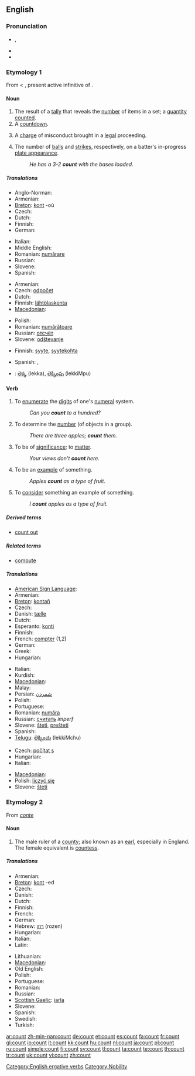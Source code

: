 {{wikipedia|dab=count (disambiguation)}}
==English==

===Pronunciation===
* {{IPA|/kaʊnt/}}, {{SAMPA|/kAUnt/}}
* {{audio|en-us-count.ogg|Audio (US)}}
* {{rhymes|aʊnt}}

===Etymology 1===
From {{etyl|fro}} {{term|conter||add up; tell a story|lang=fro}} < {{etyl|la}} {{term|computare|lang=la}}, present active infinitive of {{term|computo|computō|compute|lang=la}}.

====Noun====
{{en-noun}}

# The result of a [[tally]] that reveals the [[number]] of items in a set; a [[quantity]] [[counted]].
# A [[countdown]].
# {{legal}} A [[charge]] of misconduct brought in a [[legal]] proceeding.
# {{baseball}} The number of [[balls]] and [[strikes]], respectively, on a batter's in-progress [[plate appearance]].
#: ''He has a 3-2 '''count''' with the bases loaded.''

=====Translations=====
{{trans-top|the result of a tally that reveals the number of items in a set}}
* Anglo-Norman: {{tø|xno|counte}}
* Armenian: {{t-|hy|հաշվարկ|tr=hašvark|sc=Armn|xs=Armenian}}
* [[Breton]]: [[kont]] {{f}} -où {{p}}
* Czech: {{t+|cs|počet|n}}
* Dutch: {{t-|nl|telling|f}}
* Finnish: {{t+|fi|määrä}}
* German: {{t+|de|Anzahl|g=f}}
{{trans-mid}}
* Italian: {{t-|it|contatore|g=m}}
* Middle English: {{tø|enm|counte}}
* Romanian: [[numărare]] {{f}}
* Russian: {{t+|ru|счёт|sc=Cyrl}}
* Slovene: {{t-|sl|rezultat|m}}
* Spanish: {{t-|es|conteo|g=m}}
{{trans-bottom}}

{{trans-top|a countdown}}
* Armenian: {{t-|hy|հաշվարկ|tr=hašvark|sc=Armn|xs=Armenian}}
* Czech: [[odpočet]] {{n}}
* Dutch: {{t-|nl|aftelling|f}}
* Finnish: [[lähtölaskenta]]
* [[Macedonian]]: {{t|mk|одбројување|n|tr=odbrojúvanje|sc=Cyrl|xs=Macedonian}}
{{trans-mid}}
* Polish: {{t+|pl|odliczanie|n}}
* Romanian: [[numărătoare]] {{f}}
* Russian: [[отсчёт]]
* Slovene: [[odštevanje]] {{n}}
{{trans-bottom}}

{{trans-top|a charge of misconduct}}
* Finnish: [[syyte]], [[syytekohta]]
{{trans-mid}}
* Spanish: {{t+|es|punto|m}}, {{t+|es|cargo|m}}
{{trans-bottom}}

{{checktrans-top}}
* {{ttbc|Telugu}}: [[లెక్క]] (lekka), [[లెక్కింపు]] (lekkiMpu)
{{trans-bottom}}

====Verb====
{{en-verb}}

# {{intransitive}} To [[enumerate]] the [[digit]]s of one's [[numeral]] system.
#: ''Can you '''count''' to a hundred?''
# {{transitive}} To determine the [[number]] (of objects in a group).
#: ''There are three apples; '''count''' them.''
# {{intransitive}} To be of [[significance]]; to [[matter]].
#: ''Your views don't '''count''' here.''
# {{intransitive}} To be an [[example]] of something.
#: ''Apples '''count''' as a type of fruit.''
# {{transitive}} To [[consider]] something an example of something.
#: ''I '''count''' apples as a type of fruit.''

=====Derived terms=====
* [[count out]]

=====Related terms=====
* [[compute]]

=====Translations=====
{{trans-top|to enumerate or determine number}}
* [[American Sign Language]]: {{tø|ase|FlatF@BasePalm-PalmDown-FlatB@CenterChesthigh-PalmUp FlatF@InFinger-PalmDown-FlatB@CenterChesthigh|xs=American Sign Language}}
* Armenian: {{t-|hy|հաշվել|tr=hašvel|sc=Armn|xs=Armenian}}
* [[Breton]]: [[kontañ]]
* Czech: {{t+|cs|počítat}}
* Danish: [[tælle]]
* Dutch: {{t+|nl|tellen}}
* Esperanto: [[konti]]
* Finnish: {{t+|fi|laskea}}
* French: [[compter]] (1,2)
* German: {{t+|de|zählen}}
* Greek: {{t+|el|μετράω|tr=metráo|sc=Grek}}
* Hungarian: {{t+|hu|számol}}
{{trans-mid}}
* Italian: {{t+|it|contare}}
* Kurdish: {{t|ku|ژماردن|tr=jmardin|sc=ku-Arab}}
* [[Macedonian]]: {{t|mk|брои|tr=brói|sc=Cyrl|xs=Macedonian}}
* Malay: {{t+|ms|kira|xs=Malay}}
* Persian: [[شمردن]]
* Polish: {{t+|pl|liczyć}}
* Portuguese: {{t+|pt|contar}}
* Romanian: [[număra]]
* Russian: [[считать]] ''imperf''
* Slovene: [[šteti]], [[prešteti]]
* Spanish: {{t+|es|contar}}
* [[Telugu]]: [[లెక్కించు]] (lekkiMchu)
{{trans-bottom}}

{{trans-top|to be of significance; to matter}}
* Czech: [[počítat s]]
* Hungarian: {{t+|hu|számít}}
* Italian: {{t+|it|contare}}
{{trans-mid}}
* [[Macedonian]]: {{t|mk|се важи|tr=se váži|sc=Cyrl|xs=Macedonian}}
* Polish: [[liczyć się]]
* Slovene: [[šteti]]
{{trans-bottom}}

===Etymology 2===
{{wikipedia}}
From {{etyl|fro}} ''[[conte]]''

====Noun====
{{en-noun}}

# The male ruler of a [[county]]; also known as an [[earl]], especially in England. The female equivalent is [[countess]].

=====Translations=====
{{trans-top|the male ruler of a county}}
* Armenian: {{t-|hy|կոմս|tr=koms|sc=Armn|xs=Armenian}}
* [[Breton]]: [[kont]] {{m}} -ed {{p}}
* Czech: {{t-|cs|hrabě|n}}
* Danish: {{t-|da|greve|c}}
* Dutch: {{t+|nl|graaf|m}}
* Finnish: {{t+|fi|kreivi}}
* French: {{t+|fr|comte|m}}
* German: {{t+|de|Graf|m}}
* Hebrew: [[רוזן]] (rozen) {{m}}
* Hungarian: {{t+|hu|gróf}}
* Italian: {{t+|it|conte}}
* Latin: {{t-|la|comes|m}}
{{trans-mid}}
* Lithuanian: {{t-|lt|grafas|m|xs=Lithuanian}}
* [[Macedonian]]: {{t|mk|гроф|m|tr=grof|sc=Cyrl|xs=Macedonian}}
* Old English: {{t-|ang|eorl|m|xs=Old English}}
* Polish: {{t+|pl|hrabia|m}}
* Portuguese: {{t+|pt|conde|m}}
* Romanian: {{t-|ro|conte|m}}
* Russian: {{t+|ru|граф|m|tr=graf|sc=Cyrl}}
* [[Scottish Gaelic]]: [[iarla]] {{m}}
* Slovene: {{t+|sl|grof|m}}
* Spanish: {{t-|es|conde|m}}
* Swedish: {{t+|sv|greve}}
* Turkish: {{t+|tr|kont|m}}
{{trans-bottom}}

[[Category:English ergative verbs]]
[[Category:Nobility]]

[[ar:count]]
[[zh-min-nan:count]]
[[de:count]]
[[et:count]]
[[es:count]]
[[fa:count]]
[[fr:count]]
[[gl:count]]
[[io:count]]
[[it:count]]
[[kk:count]]
[[hu:count]]
[[nl:count]]
[[ja:count]]
[[pl:count]]
[[ru:count]]
[[simple:count]]
[[fi:count]]
[[sv:count]]
[[tl:count]]
[[ta:count]]
[[te:count]]
[[th:count]]
[[tr:count]]
[[uk:count]]
[[vi:count]]
[[zh:count]]